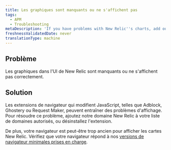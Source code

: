 ```yaml
---
title: Les graphiques sont manquants ou ne s'affichent pas
tags:
  - APM
  - Troubleshooting
metaDescription: 'If you have problems with New Relic''s charts, add our site to the allow list in your ad blocker, or upgrade your browser.'
freshnessValidatedDate: never
translationType: machine
---
```


## Problème

Les graphiques dans l'UI de New Relic sont manquants ou ne s'affichent pas correctement.

## Solution

Les extensions de navigateur qui modifient JavaScript, telles que Adblock, Ghostery ou Request Maker, peuvent entraîner des problèmes d'affichage. Pour résoudre ce problème, ajoutez notre domaine New Relic à votre liste de domaines autorisés, ou désinstallez l'extension.

De plus, votre navigateur est peut-être trop ancien pour afficher les cartes New Relic. Vérifiez que votre navigateur répond à nos [versions de navigateur minimales prises en charge](/docs/apm/new-relic-apm/getting-started/supported-browsers).